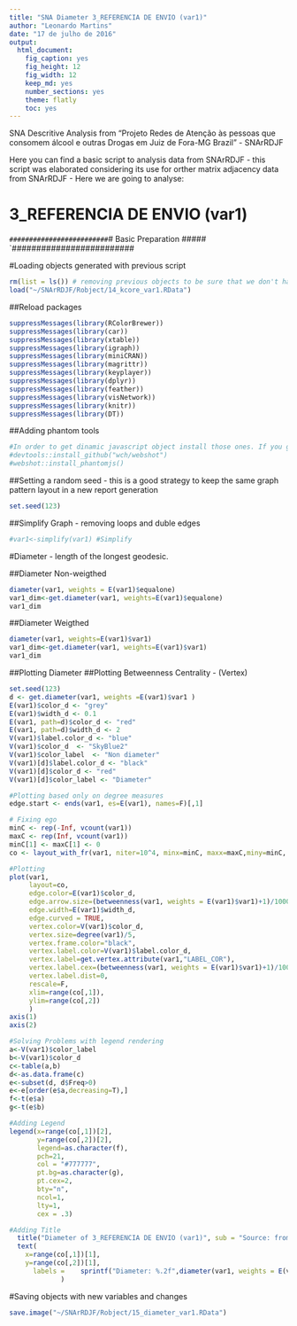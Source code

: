 ```yaml
---
title: "SNA Diameter 3_REFERENCIA DE ENVIO (var1)"
author: "Leonardo Martins"
date: "17 de julho de 2016"
output: 
  html_document: 
    fig_caption: yes
    fig_height: 12
    fig_width: 12
    keep_md: yes
    number_sections: yes
    theme: flatly
    toc: yes
---
```

SNA Descritive Analysis from "Projeto Redes de Atenção às pessoas que consomem álcool e outras Drogas em Juiz de Fora-MG   Brazil"  - SNArRDJF

Here you can find a basic script to analysis data from SNArRDJF - this script was elaborated considering its use for orther matrix adjacency data from SNArRDJF - Here we are going to analyse:

# 3_REFERENCIA DE ENVIO (var1)

`#########################
`# Basic Preparation #####
`#########################

#Loading objects generated with previous script 
```r
rm(list = ls()) # removing previous objects to be sure that we don't have objects conflicts name
load("~/SNArRDJF/Robject/14_kcore_var1.RData")
```
##Reload packages
```r
suppressMessages(library(RColorBrewer))
suppressMessages(library(car))
suppressMessages(library(xtable))
suppressMessages(library(igraph))
suppressMessages(library(miniCRAN))
suppressMessages(library(magrittr))
suppressMessages(library(keyplayer))
suppressMessages(library(dplyr))
suppressMessages(library(feather))
suppressMessages(library(visNetwork))
suppressMessages(library(knitr))
suppressMessages(library(DT))
```
##Adding phantom tools
```r
#In order to get dinamic javascript object install those ones. If you get problems installing go to Stackoverflow.com and type your error to discover what to do. In some cases the libraries need to be intalled in outside R libs.
#devtools::install_github("wch/webshot")
#webshot::install_phantomjs()
```
##Setting a random seed - this is a good strategy to keep the same graph pattern layout in a new report generation
```r
set.seed(123)
```

##Simplify Graph - removing loops and duble edges 
```r
#var1<-simplify(var1) #Simplify
```


#Diameter - length of the longest geodesic.

##Diameter Non-weigthed 
```r
diameter(var1, weights = E(var1)$equalone)
var1_dim<-get.diameter(var1, weights=E(var1)$equalone)
var1_dim
```
##Diameter Weigthed 
```r
diameter(var1, weights=E(var1)$var1)
var1_dim<-get.diameter(var1, weights=E(var1)$var1)
var1_dim
```
##Plotting Diameter
##Plotting Betweenness Centrality - (Vertex)
```r
set.seed(123)
d <- get.diameter(var1, weights =E(var1)$var1 )
E(var1)$color_d <- "grey"
E(var1)$width_d <- 0.1
E(var1, path=d)$color_d <- "red"
E(var1, path=d)$width_d <- 2
V(var1)$label.color_d <- "blue"
V(var1)$color_d  <- "SkyBlue2"
V(var1)$color_label  <- "Non diameter"
V(var1)[d]$label.color_d <- "black"
V(var1)[d]$color_d <- "red"
V(var1)[d]$color_label <- "Diameter"

#Plotting based only on degree measures 
edge.start <- ends(var1, es=E(var1), names=F)[,1]

# Fixing ego
minC <- rep(-Inf, vcount(var1))
maxC <- rep(Inf, vcount(var1))
minC[1] <- maxC[1] <- 0
co <- layout_with_fr(var1, niter=10^4, minx=minC, maxx=maxC,miny=minC, maxy=maxC, weights = E(var1)$var1)

#Plotting
plot(var1, 
     layout=co,
     edge.color=E(var1)$color_d,
     edge.arrow.size=(betweenness(var1, weights = E(var1)$var1)+1)/100000,
     edge.width=E(var1)$width_d,
     edge.curved = TRUE,
     vertex.color=V(var1)$color_d,
     vertex.size=degree(var1)/5,
     vertex.frame.color="black",
     vertex.label.color=V(var1)$label.color_d,
     vertex.label=get.vertex.attribute(var1,"LABEL_COR"),
     vertex.label.cex=(betweenness(var1, weights = E(var1)$var1)+1)/10000,
     vertex.label.dist=0,
     rescale=F,
     xlim=range(co[,1]), 
     ylim=range(co[,2])
     )
axis(1)
axis(2)

#Solving Problems with legend rendering 
a<-V(var1)$color_label 
b<-V(var1)$color_d
c<-table(a,b)
d<-as.data.frame(c)
e<-subset(d, d$Freq>0)
e<-e[order(e$a,decreasing=T),] 
f<-t(e$a)
g<-t(e$b)

#Adding Legend
legend(x=range(co[,1])[2], 
       y=range(co[,2])[2],
       legend=as.character(f),
       pch=21,
       col = "#777777", 
       pt.bg=as.character(g),
       pt.cex=2,
       bty="n", 
       ncol=1,
       lty=1,
       cex = .3)

#Adding Title
  title("Diameter of 3_REFERENCIA DE ENVIO (var1)", sub = "Source: from authors ")
  text( 
    x=range(co[,1])[1],
    y=range(co[,2])[1], 
      labels =    sprintf("Diameter: %.2f",diameter(var1, weights = E(var1)$var1))
             )
```
#Saving objects with new variables and changes
```r
save.image("~/SNArRDJF/Robject/15_diameter_var1.RData") 
```


